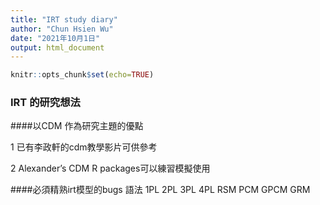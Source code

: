 ```yaml
---
title: "IRT study diary"
author: "Chun Hsien Wu"
date: "2021年10月1日"
output: html_document
---
```

```r
knitr::opts_chunk$set(echo=TRUE)
```

### IRT 的研究想法
####以CDM 作為研究主題的優點

1 已有李政軒的cdm教學影片可供參考

2 Alexander's CDM R packages可以練習模擬使用

####必須精熟irt模型的bugs 語法
1PL 2PL 3PL 4PL RSM PCM GPCM GRM


